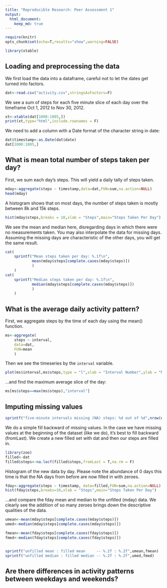 ```yaml
---
title: "Reproducible Research: Peer Assessment 1"
output: 
  html_document:
    keep_md: true
---
```


```r
require(knitr)
opts_chunk$set(echo=T,results="show",warning=FALSE)

library(xtable)
```


## Loading and preprocessing the data

We first load the data into a dataframe, careful not to let the dates get turned into factors.

```r
dat<-read.csv("activity.csv",stringsAsFactors=F)
```

We see a sum of steps for each five minute slice of each day over the timeframe Oct 1, 2012 to Nov 30, 2012.

```r
xt<-xtable(dat[1000:1005,])
print(xt,type="html",include.rownames = F)
```

We need to add a column with a Date format of the character string in date:

```r
dat$timestamp<-as.Date(dat$date)
dat[1000:1005,]
```


## What is mean total number of steps taken per day?

First, we sum each day's steps. This will yield a daily tally of steps taken.

```r
mday<-aggregate(steps ~ timestamp,data=dat,FUN=sum,na.action=NULL)
head(mday)
```

A histogram shows that on most days, the number of steps taken is mostly between 8k and 15k steps.

```r
hist(mday$steps,breaks = 10,xlab = "Steps",main="Steps Taken Per Day")
```

We see the mean and median here, disregarding days in which there were no measurements taken. You may also interpolate the data for missing days. Assuming the missing days are characteristic of the other days, you will get the same result.

```r
cat(
    sprintf("Mean steps taken per day: %.1f\n",
            mean(mday$steps[complete.cases(mday$steps)])
            )
    )
cat(
    sprintf("Median steps taken per day: %.1f\n",
            median(mday$steps[complete.cases(mday$steps)])
            )
    )
```

## What is the average daily activity pattern?

First, we aggregate steps by the time of each day using the mean() function.

```r
ms<-aggregate(
    steps ~ interval,
    data=dat,
    FUN=mean
    )
```

Then we see the timeseries by the `interval` variable.

```r
plot(ms$interval,ms$steps,type = "l",xlab = "Interval Number",ylab = "Number of Steps")
```

...and find the maximum average slice of the day:

```r
ms[ms$steps==max(ms$steps),"interval"]
```

## Imputing missing values

```r
sprintf("five-minute intervals missing (NA) steps: %d out of %d",nrow(dat[is.na(dat$steps),]),nrow(dat))
```

We do a simple fill backward of missing values. In the case we have missing values at the beginning of the dataset (like we do), it's best to fill backward (fromLast). We create a new filled set with dat and then our steps are filled in.

```r
library(zoo)
filled<-dat
filled$steps<-na.locf(filled$steps,fromLast = T,na.rm = F)
```

Histogram of the new data by day. Please note the abundance of 0 days this time is that the NA days from before are now filled in with zeroes.

```r
fday<-aggregate(steps ~ timestamp, data=filled,FUN=sum,na.action=NULL)
hist(fday$steps,breaks=10,xlab = "Steps",main="Steps Taken Per Day")
```

...and compare the fday mean and median to the unfilled (mday) data. We clearly see the addition of so many zeroes brings down the descriptive qualities of the data.

```r
umean<-mean(mday$steps[complete.cases(mday$steps)])
umed<-median(mday$steps[complete.cases(mday$steps)])

fmean<-mean(fday$steps[complete.cases(fday$steps)])
fmed<-median(fday$steps[complete.cases(fday$steps)])


sprintf("unfilled mean : filled mean     -- %.2f : %.2f",umean,fmean)
sprintf("unfilled median : filled median -- %.2f : %.2f",umed,fmed)
```


## Are there differences in activity patterns between weekdays and weekends?



